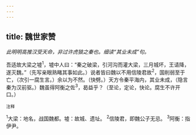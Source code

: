 ```yaml
---
---
---
```

title: 魏世家赞
---



*此明明高推汉受天命，非过许虎狼之秦也。细读“其业未成”句。*

吾适故大梁之墟<sup>1</sup>，墟中人曰：“秦之破梁，引河沟而灌大梁，三月城坏，王请降，遂灭魏。”（先写亲眼熟睹其事如此。）说者皆曰魏以不用信陵君故<sup>2</sup>，国削弱至于亡，（次引一腐生言。）余以为不然。（快劈。）天方令秦平海内，其业未成，（隐言秦为汉前驱。）魏虽得阿衡之佐<sup>3</sup>，曷益乎？（至论，定论，快论。腐生不许开口。）

<sup>注释</sup>

<sup>1</sup>大梁：地名，战国魏都。墟：故城、遗址。
<sup>2</sup>信陵君，即魏公子无忌。
<sup>3</sup>阿衡：指伊尹。